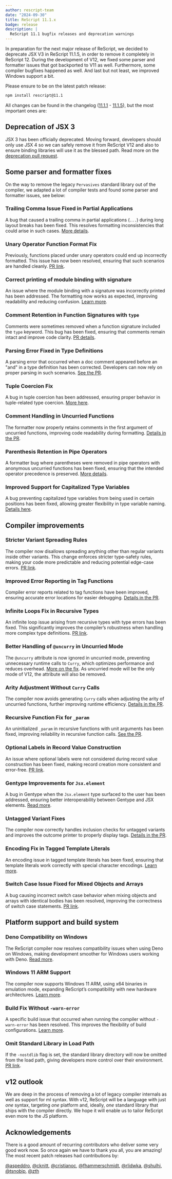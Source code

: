 ```yaml
---
author: rescript-team
date: "2024-09-30"
title: ReScript 11.1.x
badge: release
description: |
  ReScript 11.1 bugfix releases and deprecation warnings
---
```


In preparation for the next major release of ReScript, we decided to deprecate JSX V3 in ReScript 11.1.5, in order to remove it completely in ReScript 12. During the development of V12, we fixed some parser and formatter issues that got backported to V11 as well. Furthermore, some compiler bugfixes happened as well. And last but not least, we improved Windows support a bit.

Please ensure to be on the latest patch release:

```sh
npm install rescript@11.1
```

All changes can be found in the changelog ([11.1.1](https://github.com/rescript-lang/rescript-compiler/blob/11.0_release/CHANGELOG.md#1111) - [11.1.5](https://github.com/rescript-lang/rescript-compiler/blob/11.0_release/CHANGELOG.md#1115)), but the most important ones are:

## Deprecation of JSX 3

JSX 3 has been officially deprecated. Moving forward, developers should only use JSX 4 so we can safely remove it from ReScript V12 and also to ensure binding libraries will use it as the blessed path. Read more on the [deprecation pull request](https://github.com/rescript-lang/rescript-compiler/pull/7042).

## Some parser and formatter fixes

On the way to remove the legacy `Pervasives` standard library out of the compiler, we adapted a lot of compiler tests and found some parser and formatter issues, see below:

### Trailing Comma Issue Fixed in Partial Applications

A bug that caused a trailing comma in partial applications (`...`) during long layout breaks has been fixed. This resolves formatting inconsistencies that could arise in such cases. [More details](https://github.com/rescript-lang/rescript-compiler/pull/6949).

### Unary Operator Function Format Fix

Previously, functions placed under unary operators could end up incorrectly formatted. This issue has now been resolved, ensuring that such scenarios are handled cleanly. [PR link](https://github.com/rescript-lang/rescript-compiler/pull/6953).

### Correct printing of module binding with signature

An issue where the module binding with a signature was incorrectly printed has been addressed. The formatting now works as expected, improving readability and reducing confusion. [Learn more](https://github.com/rescript-lang/rescript-compiler/pull/6963).

### Comment Retention in Function Signatures with `type`

Comments were sometimes removed when a function signature included the `type` keyword. This bug has been fixed, ensuring that comments remain intact and improve code clarity. [PR details](https://github.com/rescript-lang/rescript-compiler/pull/6997).

### Parsing Error Fixed in Type Definitions

A parsing error that occurred when a doc comment appeared before an "and" in a type definition has been corrected. Developers can now rely on proper parsing in such scenarios. [See the PR](https://github.com/rescript-lang/rescript-compiler/pull/7001).

### Tuple Coercion Fix

A bug in tuple coercion has been addressed, ensuring proper behavior in tuple-related type coercion. [More here](https://github.com/rescript-lang/rescript-compiler/pull/7024).

### Comment Handling in Uncurried Functions

The formatter now properly retains comments in the first argument of uncurried functions, improving code readability during formatting. [Details in the PR](https://github.com/rescript-lang/rescript-compiler/pull/6763).

### Parenthesis Retention in Pipe Operators

A formatter bug where parentheses were removed in pipe operators with anonymous uncurried functions has been fixed, ensuring that the intended operator precedence is preserved. [More details](https://github.com/rescript-lang/rescript-compiler/pull/6766).

### Improved Support for Capitalized Type Variables

A bug preventing capitalized type variables from being used in certain positions has been fixed, allowing greater flexibility in type variable naming. [Details here](https://github.com/rescript-lang/rescript-compiler/pull/6820).

## Compiler improvements

### Stricter Variant Spreading Rules

The compiler now disallows spreading anything other than regular variants inside other variants. This change enforces stricter type-safety rules, making your code more predictable and reducing potential edge-case errors. [PR link](https://github.com/rescript-lang/rescript-compiler/pull/6980).

### Improved Error Reporting in Tag Functions

Compiler error reports related to tag functions have been improved, ensuring accurate error locations for easier debugging. [Details in the PR](https://github.com/rescript-lang/rescript-compiler/pull/6816).

### Infinite Loops Fix in Recursive Types

An infinite loop issue arising from recursive types with type errors has been fixed. This significantly improves the compiler’s robustness when handling more complex type definitions. [PR link](https://github.com/rescript-lang/rescript-compiler/pull/6867).

### Better Handling of `@uncurry` in Uncurried Mode

The `@uncurry` attribute is now ignored in uncurried mode, preventing unnecessary runtime calls to `Curry`, which optimizes performance and reduces overhead. [More on the fix](https://github.com/rescript-lang/rescript-compiler/pull/6869). As uncurried mode will be the only mode of V12, the attribute will also be removed.

### Arity Adjustment Without `Curry` Calls

The compiler now avoids generating `Curry` calls when adjusting the arity of uncurried functions, further improving runtime efficiency. [Details in the PR](https://github.com/rescript-lang/rescript-compiler/pull/6870).

### Recursive Function Fix for `_param`

An uninitialized `_param` in recursive functions with unit arguments has been fixed, improving reliability in recursive function calls. [See the PR](https://github.com/rescript-lang/rescript-compiler/pull/6907).

### Optional Labels in Record Value Construction

An issue where optional labels were not considered during record value construction has been fixed, making record creation more consistent and error-free. [PR link](https://github.com/rescript-lang/rescript-compiler/pull/6798).

### Gentype Improvements for `Jsx.element`

A bug in Gentype when the `Jsx.element` type surfaced to the user has been addressed, ensuring better interoperability between Gentype and JSX elements. [Read more](https://github.com/rescript-lang/rescript-compiler/pull/6808).

### Untagged Variant Fixes

The compiler now correctly handles inclusion checks for untagged variants and improves the outcome printer to properly display tags. [Details in the PR](https://github.com/rescript-lang/rescript-compiler/pull/6669).

### Encoding Fix in Tagged Template Literals

An encoding issue in tagged template literals has been fixed, ensuring that template literals work correctly with special character encodings. [Learn more](https://github.com/rescript-lang/rescript-compiler/pull/6810).

### Switch Case Issue Fixed for Mixed Objects and Arrays

A bug causing incorrect switch case behavior when mixing objects and arrays with identical bodies has been resolved, improving the correctness of switch case statements. [PR link](https://github.com/rescript-lang/rescript-compiler/pull/6792).

## Platform support and build system

### Deno Compatibility on Windows

The ReScript compiler now resolves compatibility issues when using Deno on Windows, making development smoother for Windows users working with Deno. [Read more](https://github.com/rescript-lang/rescript-compiler/pull/6850).

### Windows 11 ARM Support

The compiler now supports Windows 11 ARM, using x64 binaries in emulation mode, expanding ReScript’s compatibility with new hardware architectures. [Learn more](https://github.com/rescript-lang/rescript-compiler/pull/6813).

### Build Fix Without `-warn-error`

A specific build issue that occurred when running the compiler without `-warn-error` has been resolved. This improves the flexibility of build configurations. [Learn more](https://github.com/rescript-lang/rescript-compiler/pull/6877).

### Omit Standard Library in Load Path

If the `-nostdlib` flag is set, the standard library directory will now be omitted from the load path, giving developers more control over their environment. [PR link](https://github.com/rescript-lang/rescript-compiler/pull/6833).

## v12 outlook

We are deep in the process of removing a lot of legacy compiler internals as well as support for ml syntax. With v12, ReScript will be a language with just _one_ syntax, targeting _one_ platform and, ideally, _one_ standard library that ships with the compiler directly. We hope it will enable us to tailor ReScript even more to the JS platform.

## Acknowledgements

There is a good amount of recurring contributors who deliver some very good work now. So once again we have to thank you all, you are amazing! The most recent patch releases had contributions by:

[@aspeddro](https://github.com/aspeddro), [@cknitt](https://github.com/cknitt), [@cristianoc](https://github.com/cristianoc), [@fhammerschmidt](https://github.com/fhammerschmidt), [@rlidwka](https://github.com/rlidwka), [@shulhi](https://github.com/shulhi), [@tsnobip](https://github.com/tsnobip), [@zth](https://github.com/zth)
